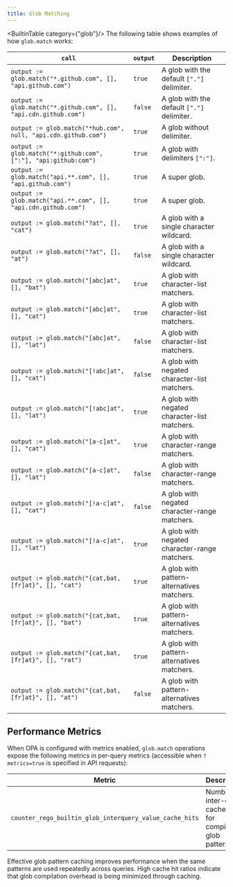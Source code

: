 ```yaml
---
title: Glob Matching
---
```

<BuiltinTable category={"glob"}/>
The following table shows examples of how `glob.match` works:

| `call`                                                           | `output` | Description                                   |
| ---------------------------------------------------------------- | -------- | --------------------------------------------- |
| `output := glob.match("*.github.com", [], "api.github.com")`     | `true`   | A glob with the default `["."]` delimiter.    |
| `output := glob.match("*.github.com", [], "api.cdn.github.com")` | `false`  | A glob with the default `["."]` delimiter.    |
| `output := glob.match("*hub.com", null, "api.cdn.github.com")`   | `true`   | A glob without delimiter.                     |
| `output := glob.match("*:github:com", [":"], "api:github:com")`  | `true`   | A glob with delimiters `[":"]`.               |
| `output := glob.match("api.**.com", [], "api.github.com")`       | `true`   | A super glob.                                 |
| `output := glob.match("api.**.com", [], "api.cdn.github.com")`   | `true`   | A super glob.                                 |
| `output := glob.match("?at", [], "cat")`                         | `true`   | A glob with a single character wildcard.      |
| `output := glob.match("?at", [], "at")`                          | `false`  | A glob with a single character wildcard.      |
| `output := glob.match("[abc]at", [], "bat")`                     | `true`   | A glob with character-list matchers.          |
| `output := glob.match("[abc]at", [], "cat")`                     | `true`   | A glob with character-list matchers.          |
| `output := glob.match("[abc]at", [], "lat")`                     | `false`  | A glob with character-list matchers.          |
| `output := glob.match("[!abc]at", [], "cat")`                    | `false`  | A glob with negated character-list matchers.  |
| `output := glob.match("[!abc]at", [], "lat")`                    | `true`   | A glob with negated character-list matchers.  |
| `output := glob.match("[a-c]at", [], "cat")`                     | `true`   | A glob with character-range matchers.         |
| `output := glob.match("[a-c]at", [], "lat")`                     | `false`  | A glob with character-range matchers.         |
| `output := glob.match("[!a-c]at", [], "cat")`                    | `false`  | A glob with negated character-range matchers. |
| `output := glob.match("[!a-c]at", [], "lat")`                    | `true`   | A glob with negated character-range matchers. |
| `output := glob.match("{cat,bat,[fr]at}", [], "cat")`            | `true`   | A glob with pattern-alternatives matchers.    |
| `output := glob.match("{cat,bat,[fr]at}", [], "bat")`            | `true`   | A glob with pattern-alternatives matchers.    |
| `output := glob.match("{cat,bat,[fr]at}", [], "rat")`            | `true`   | A glob with pattern-alternatives matchers.    |
| `output := glob.match("{cat,bat,[fr]at}", [], "at")`             | `false`  | A glob with pattern-alternatives matchers.    |

## Performance Metrics

When OPA is configured with metrics enabled, `glob.match` operations expose the following metrics in per-query metrics (accessible when `?metrics=true` is specified in API requests):

| Metric | Description |
| ------ | ----------- |
| `counter_rego_builtin_glob_interquery_value_cache_hits` | Number of inter-query cache hits for compiled glob patterns |

Effective glob pattern caching improves performance when the same patterns are used repeatedly across queries. High cache hit ratios indicate that glob compilation overhead is being minimized through caching.
